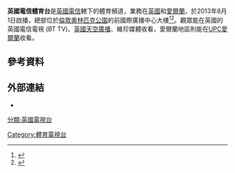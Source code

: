 {{頻道資訊
| 頻道名稱         = 英國電信體育台<br>{{lang|en|BT Sport}}
| 頻道圖片檔案     = 
| 頻道圖片尺寸     =
| 頻道圖片名稱     = 
| 所屬國家或地區   = 
| 總部所在         = [[英國|英國]][[倫敦|倫敦]]
| 播放地區         = [[英國|英國]]、[[愛爾蘭|愛爾蘭]]
| 開播日期         = 2013年8月1日
| 停播日期         =
| 頻道語言         = 英語
| 頻道類別         = 體育
| 視頻格式         = [[576i|576i]] [[縱橫比_(圖像)|4:3]]<br />[[1080i|1080i]] [[縱橫比_(圖像)|16:9]]（[[標清|標清]]）
| 收視率           = 
| 收視率調查時間   = 
| 收視率資料來源   = 
| 頻道口號         = 
| 擁有者           = [[英國電信|英國電信]]
| 持股者           = 
| 集團同類頻道     = 
| 重播服務頻道     = 
| 頻道官方網站     = http://sport.bt.com/
|}}

'''英國電信體育台'''是[[英國電信|英國電信]]轄下的體育頻道，業務在[[英國|英國]]和[[愛爾蘭|愛爾蘭]]，於2013年8月1日啟播，總部位於[[奧林匹克公園_(倫敦)|倫敦奧林匹克公園]]的前國際廣播中心大樓<ref>{{cite press release|url=http://www.btplc.com/News/Articles/ShowArticle.cfm?ArticleID=F135E3EF-1A0C-4AFC-8636-03E07E84E479|title=BT Sport to make iCity and the Olympic Broadcast Centre its production home|publisher=BT Group|date=29 November 2012|accessdate=19 February 2013|archive-date=2013-10-04|archive-url=https://web.archive.org/web/20131004235047/http://www.btplc.com/News/Articles/ShowArticle.cfm?ArticleID=F135E3EF-1A0C-4AFC-8636-03E07E84E479|dead-url=no}}</ref><ref>{{cite web|url= http://www.dailymail.co.uk/sport/football/article-2378077/BT-Sport-want-access-teams-dressing-rooms-interviews-ambitious-plan.html|title= Inside BT Sport's 'inner sanctum'... the multi-million pound TV studio (with its own football pitch) that will look to give Sky a run for its money|date=26 July 2013|work=Daily Mail|accessdate=26 July 2013 }}</ref>。觀眾能在英國的英國電信電視 (BT TV)、[[英國天空廣播|英國天空廣播]]、維珍媒體收看，愛爾蘭地區則能在[[UPC愛爾蘭|UPC愛爾蘭]]收看。


==參考資料==
{{Reflist}}

==外部連結==
*{{官網|http://sport.bt.com/}}

[[分類:英國電視台|分類:英國電視台]]
[[Category:體育電視台|Category:體育電視台]]